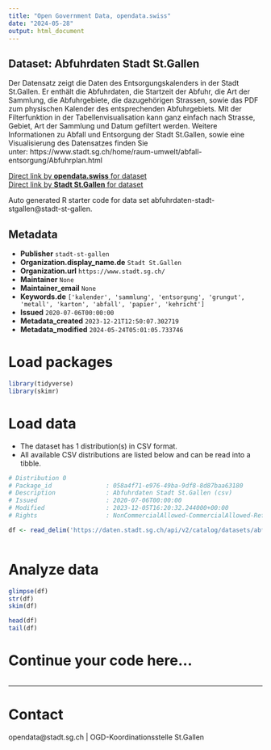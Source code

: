 ```yaml
---
title: "Open Government Data, opendata.swiss"
date: "2024-05-28"
output: html_document
---
```


## Dataset: Abfuhrdaten Stadt St.Gallen

Der Datensatz zeigt die Daten des Entsorgungskalenders in der Stadt St.Gallen. Er enthält die Abfuhrdaten, die Startzeit der Abfuhr, die Art der Sammlung, die Abfuhrgebiete, die dazugehörigen Strassen, sowie das PDF zum physischen Kalender des entsprechenden Abfuhrgebiets. Mit der Filterfunktion in der Tabellenvisualisation kann ganz einfach nach Strasse, Gebiet, Art der Sammlung und Datum gefiltert werden. Weitere Informationen zu Abfall und Entsorgung der Stadt St.Gallen, sowie eine Visualisierung des Datensatzes finden Sie unter: https://www.stadt.sg.ch/home/raum-umwelt/abfall-entsorgung/Abfuhrplan.html

[Direct link by **opendata.swiss** for dataset](https://opendata.swiss/de/dataset/abfuhrdaten-stadt-st-gallen)<br>
[Direct link by **Stadt St.Gallen** for dataset](https://daten.stadt.sg.ch/explore/dataset/abfuhrdaten-stadt-stgallen/)

Auto generated R starter code for data set abfuhrdaten-stadt-stgallen@stadt-st-gallen.

## Metadata

- **Publisher** `stadt-st-gallen`
- **Organization.display_name.de** `Stadt St.Gallen`
- **Organization.url** `https://www.stadt.sg.ch/`
- **Maintainer** `None`
- **Maintainer_email** `None`
- **Keywords.de** `['kalender', 'sammlung', 'entsorgung', 'grungut', 'metall', 'karton', 'abfall', 'papier', 'kehricht']`
- **Issued** `2020-07-06T00:00:00`
- **Metadata_created** `2023-12-21T12:50:07.302719`
- **Metadata_modified** `2024-05-24T05:01:05.733746`


# Load packages

```r

library(tidyverse)
library(skimr)

```

# Load data

-   The dataset has 1 distribution(s) in CSV format.
-   All available CSV distributions are listed below and can be read into a tibble.

```r

# Distribution 0
# Package_id               : 058a4f71-e976-49ba-9df8-8d87baa63180
# Description              : Abfuhrdaten Stadt St.Gallen (csv)
# Issued                   : 2020-07-06T00:00:00
# Modified                 : 2023-12-05T16:20:32.244000+00:00
# Rights                   : NonCommercialAllowed-CommercialAllowed-ReferenceRequired

df <- read_delim('https://daten.stadt.sg.ch/api/v2/catalog/datasets/abfuhrdaten-stadt-stgallen/exports/csv')



```

# Analyze data

```r

glimpse(df)
str(df)
skim(df)

head(df)
tail(df)

```

# Continue your code here...

```r

```

------------------------------------------------------------------------

# Contact

opendata@stadt.sg.ch | OGD-Koordinationsstelle St.Gallen

